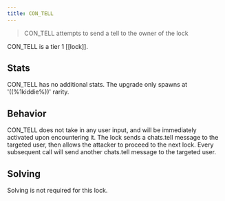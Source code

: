 ```yaml
---
title: CON_TELL
---
```


> CON_TELL attempts to send a tell to the owner of the lock

CON_TELL is a tier 1 [[lock]].

## Stats

CON_TELL has no additional stats. The upgrade only spawns at '((%1kiddie%))' rarity.

## Behavior

CON_TELL does not take in any user input, and will be immediately activated upon encountering it. The lock sends a chats.tell message to the targeted user, then allows the attacker to proceed to the next lock. Every subsequent call will send another chats.tell message to the targeted user.

## Solving

Solving is not required for this lock.
